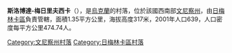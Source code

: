{{noteTA
|T = zh-hans:斯洛博达-梅日里夫西卡; zh-hant:斯洛博達-梅日里夫西卡
|1 = zh-hans:斯洛博达-梅日里夫西卡; zh-hant:斯洛博達-梅日里夫西卡
}}

'''斯洛博達-梅日里夫西卡'''（{{lang-uk|Слобода-Межирівська}}），是[[烏克蘭|烏克蘭]]的村落，位於該國西南部[[文尼察州|文尼察州]]，由[[日梅林卡區|日梅林卡區]]負責管轄，面積1.35平方公里，海拔高度317米，2001年人口639，人口密度每平方公里474.74人。

[[Category:文尼察州村落|Category:文尼察州村落]]
[[Category:日梅林卡區村落|Category:日梅林卡區村落]]


{{Vinnytsia-geo-stub}}